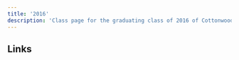 ```yaml
---
title: '2016'
description: 'Class page for the graduating class of 2016 of Cottonwood High School.'
---
```


## Links


<CardGrid>
  <LinkCard
    title="Class of '16 Facebook"
    href="https://www.facebook.com/groups/2156254547897184"
  />
</CardGrid>
